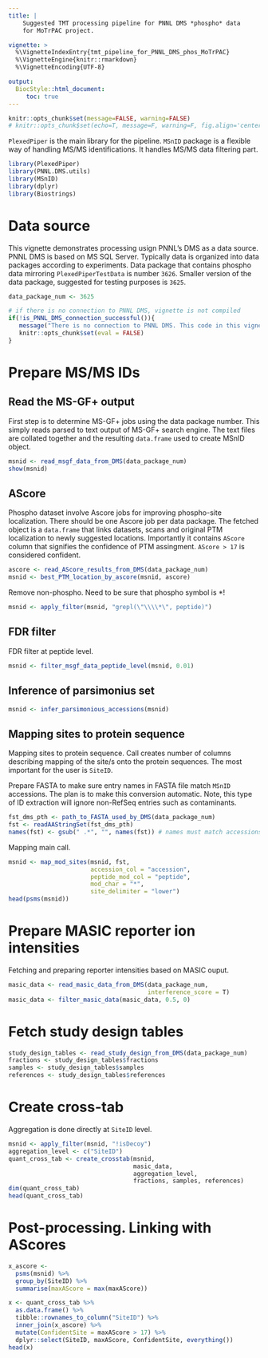 ```yaml
---
title: |
    Suggested TMT processing pipeline for PNNL DMS *phospho* data
    for MoTrPAC project.

vignette: >
  %\VignetteIndexEntry{tmt_pipeline_for_PNNL_DMS_phos_MoTrPAC}
  %\VignetteEngine{knitr::rmarkdown}
  %\VignetteEncoding{UTF-8}

output:
  BiocStyle::html_document:
     toc: true
---
```



```r
knitr::opts_chunk$set(message=FALSE, warning=FALSE)
# knitr::opts_chunk$set(echo=T, message=F, warning=F, fig.align='center', out.width='10cm')
```


`PlexedPiper` is the main library for the pipeline. `MSnID` package is a 
flexible way of handling MS/MS identifications. It handles MS/MS data
filtering part.

```r
library(PlexedPiper)
library(PNNL.DMS.utils)
library(MSnID)
library(dplyr)
library(Biostrings)
```


# Data source
This vignette demonstrates processing usign PNNL's DMS as a data source.
PNNL DMS is based on MS SQL Server. Typically data is organized into data 
packages according to experiments. 
Data package that contains phospho data mirroring 
`PlexedPiperTestData` is number `3626`. Smaller version of the data 
package, suggested for testing purposes is `3625`.

```r
data_package_num <- 3625
```


```r
# if there is no connection to PNNL DMS, vignette is not compiled
if(!is_PNNL_DMS_connection_successful()){
   message("There is no connection to PNNL DMS. This code in this vignette won't be evaluated.")
   knitr::opts_chunk$set(eval = FALSE)
}
```


# Prepare MS/MS IDs

## Read the MS-GF+ output

First step is to determine MS-GF+ jobs using the data package number.
This simply reads parsed to text output of MS-GF+ search engine. The text files
are collated together and the resulting `data.frame` used to create MSnID object.

```r
msnid <- read_msgf_data_from_DMS(data_package_num)
show(msnid)
```


## AScore

Phospho dataset involve Ascore jobs for improving phospho-site localization.
There should be one Ascore job per data package. The fetched object is a 
`data.frame` that links datasets, scans and original PTM localization to
newly suggested locations. Importantly it contains `AScore` column that 
signifies the confidence of PTM assingment. `AScore > 17` is considered 
confident.
```r
ascore <- read_AScore_results_from_DMS(data_package_num)
msnid <- best_PTM_location_by_ascore(msnid, ascore)
```

Remove non-phospho. Need to be sure that phospho symbol is *!
```r
msnid <- apply_filter(msnid, "grepl(\"\\\\*\", peptide)")
```

## FDR filter

FDR filter at peptide level.
```r
msnid <- filter_msgf_data_peptide_level(msnid, 0.01)
```


## Inference of parsimonius set

```r
msnid <- infer_parsimonious_accessions(msnid)
```


## Mapping sites to protein sequence

Mapping sites to protein sequence. Call creates number of 
columns describing mapping of the site/s onto the protein sequences.
The most important for the user is `SiteID`.

Prepare FASTA to make sure entry names in FASTA file match `MSnID` accessions.
The plan is to make this conversion automatic.
Note, this type of ID extraction will ignore non-RefSeq entries such as 
contaminants.
```r
fst_dms_pth <- path_to_FASTA_used_by_DMS(data_package_num)
fst <- readAAStringSet(fst_dms_pth)
names(fst) <- gsub(" .*", "", names(fst)) # names must match accessions
```

Mapping main call.
```r
msnid <- map_mod_sites(msnid, fst, 
                       accession_col = "accession", 
                       peptide_mod_col = "peptide", 
                       mod_char = "*",
                       site_delimiter = "lower")
head(psms(msnid))
```


# Prepare MASIC reporter ion intensities

Fetching and preparing reporter intensities based on MASIC ouput.
```r
masic_data <- read_masic_data_from_DMS(data_package_num, 
                                       interference_score = T)
masic_data <- filter_masic_data(masic_data, 0.5, 0)
```


# Fetch study design tables

```r
study_design_tables <- read_study_design_from_DMS(data_package_num)
fractions <- study_design_tables$fractions
samples <- study_design_tables$samples
references <- study_design_tables$references
```


# Create cross-tab

Aggregation is done directly at `SiteID` level.
```r
msnid <- apply_filter(msnid, "!isDecoy")
aggregation_level <- c("SiteID")
quant_cross_tab <- create_crosstab(msnid, 
                                   masic_data, 
                                   aggregation_level, 
                                   fractions, samples, references)
dim(quant_cross_tab)
head(quant_cross_tab)
```



# Post-processing. Linking with AScores
```r
x_ascore <- 
  psms(msnid) %>% 
  group_by(SiteID) %>%
  summarise(maxAScore = max(maxAScore))

x <- quant_cross_tab %>%
  as.data.frame() %>%
  tibble::rownames_to_column("SiteID") %>%
  inner_join(x_ascore) %>%
  mutate(ConfidentSite = maxAScore > 17) %>%
  dplyr::select(SiteID, maxAScore, ConfidentSite, everything())
head(x)
```



